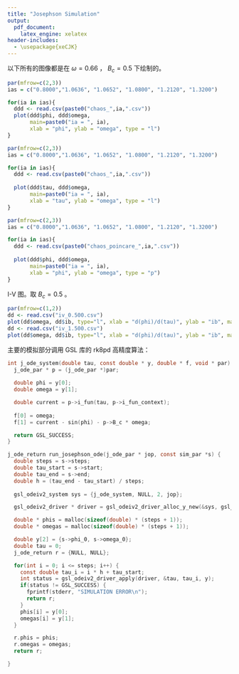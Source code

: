 ```yaml
---
title: "Josephson Simulation"
output:
  pdf_document:
    latex_engine: xelatex
header-includes:
  - \usepackage{xeCJK}
---
```


以下所有的图像都是在 $\omega = 0.66$ ， $B_c = 0.5$ 下绘制的。

```r
par(mfrow=c(2,3))
ias = c("0.8000","1.0636", "1.0652", "1.0800", "1.2120", "1.3200")

for(ia in ias){
  ddd <- read.csv(paste0("chaos_",ia,".csv"))
  plot(ddd$phi, ddd$omega, 
       main=paste0("ia = ", ia),
       xlab = "phi", ylab = "omega", type = "l")
}
```

```r
par(mfrow=c(2,3))
ias = c("0.8000","1.0636", "1.0652", "1.0800", "1.2120", "1.3200")

for(ia in ias){
  ddd <- read.csv(paste0("chaos_",ia,".csv"))
  
  plot(ddd$tau, ddd$omega,
       main=paste0("ia = ", ia),
       xlab = "tau", ylab = "omega", type = "l")
}
```

```r
par(mfrow=c(2,3))
ias = c("0.8000","1.0636", "1.0652", "1.0800", "1.2120", "1.3200")

for(ia in ias){
  ddd <- read.csv(paste0("chaos_poincare_",ia,".csv"))
  
  plot(ddd$phi, ddd$omega, 
       main=paste0("ia = ", ia),
       xlab = "phi", ylab = "omega", type = "p")
}
```

I-V 图。取 $B_c = 0.5$ 。

```r
par(mfrow=c(1,2))
dd <- read.csv("iv_0.500.csv")
plot(dd$omega, dd$ib, type="l", xlab = "d(phi)/d(tau)", ylab = "ib", main = "B_c = 0.5")
dd <- read.csv("iv_1.500.csv")
plot(dd$omega, dd$ib, type="l", xlab = "d(phi)/d(tau)", ylab = "ib", main = "B_c = 1.5")
```

主要的模拟部分调用 GSL 库的 rk8pd 高精度算法：
```c


int j_ode_system(double tau, const double * y, double * f, void * par) {
  j_ode_par * p = (j_ode_par *)par;
  
  double phi = y[0];
  double omega = y[1];

  double current = p->i_fun(tau, p->i_fun_context);
  
  f[0] = omega;
  f[1] = current - sin(phi) - p->B_c * omega;

  return GSL_SUCCESS;
}

j_ode_return run_josephson_ode(j_ode_par * jop, const sim_par *s) {
  double steps = s->steps;
  double tau_start = s->start;
  double tau_end = s->end;
  double h = (tau_end - tau_start) / steps;
  
  gsl_odeiv2_system sys = {j_ode_system, NULL, 2, jop};

  gsl_odeiv2_driver * driver = gsl_odeiv2_driver_alloc_y_new(&sys, gsl_odeiv2_step_rk8pd, ODE_HSTART, ODE_EPSABS, ODE_ESPREL);

  double * phis = malloc(sizeof(double) * (steps + 1));
  double * omegas = malloc(sizeof(double) * (steps + 1));

  double y[2] = {s->phi_0, s->omega_0};
  double tau = 0;
  j_ode_return r = {NULL, NULL};

  for(int i = 0; i <= steps; i++) {
    const double tau_i = i * h + tau_start;
    int status = gsl_odeiv2_driver_apply(driver, &tau, tau_i, y);
    if(status != GSL_SUCCESS) {
      fprintf(stderr, "SIMULATION ERROR\n");
      return r;
    }
    phis[i] = y[0];
    omegas[i] = y[1];
  }

  r.phis = phis;
  r.omegas = omegas;
  return r;

}
```